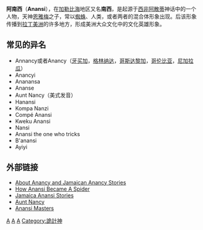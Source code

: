 '''阿南西'''（'''Anansi'''），在[[加勒比海|加勒比海]]地区又名'''南西'''，是起源于[[西非|西非]][[阿散蒂人|阿散蒂]]神话中的一个人物，天神[[恩雅梅|恩雅梅]]之子，常以[[蜘蛛|蜘蛛]]、人类，或者两者的混合体形象出现。后该形象传播到[[拉丁美洲|拉丁美洲]]的许多地方，形成美洲大众文化中的文化英雄形象。

==常见的异名==
* Annancy或者Anancy（[[牙买加|牙买加]]，[[格林纳达|格林纳达]]，[[哥斯达黎加|哥斯达黎加]]，[[哥伦比亚|哥伦比亚]]，[[尼加拉瓜|尼加拉瓜]]）
* Anancyi
* Ananansa
* Ananse
* Aunt Nancy（美式发音）
* Hanansi
* Kompa Nanzi
* Compé Anansi
* Kweku Anansi
* Nansi
* Anansi the one who tricks 
* B'anansi
* Ayiyi

==外部链接==
* [https://web.archive.org/web/20071221013120/http://www.jamaicans.com/culture/anansi/index.shtml About Anancy and Jamaican Anancy Stories]
* [https://web.archive.org/web/20080409225802/http://www.anansistories.com/Anansi_Spider_Man.html How Anansi Became A Spider]
* [http://www.sacred-texts.com/afr/jas/ Jamaica Anansi Stories] {{Wayback|url=http://www.sacred-texts.com/afr/jas/ |date=20210502235112 }}
* [https://web.archive.org/web/20081120024212/http://www.pantheon.org/articles/a/aunt_nancy.html Aunt Nancy]
* [http://www.anansimasters.net/e_home.html Anansi Masters] {{Wayback|url=http://www.anansimasters.net/e_home.html |date=20080703103450 }}

{{myth-stub}}
[[Category:非洲神話|A]]
[[Category:神话传说中的蜘蛛|A]]
[[Category:哥斯達黎加文化|A]]
[[Category:詭計神|Category:詭計神]]